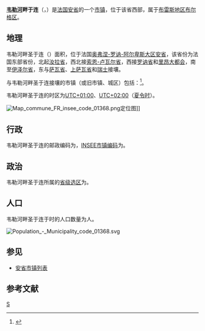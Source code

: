 {{地图误译/法语C8|issue=韦尔河畔圣尤利安}}
{{noteTA|G1=法国地名}}
{{Infobox French commune
|name                    = 韦勒河畔圣于连
|native name             = Saint-Julien-sur-Veyle
|arrondissement          = [[布雷斯地区布尔格区|布雷斯地区布尔格区]]
}}
'''[[韋勒河_(索恩河支流)|韦勒河]]畔于连'''（{{lang-fr|Saint-Julien-sur-Veyle}}，{{IPA-fr|sɛ̃ ʒyljɛ̃ syʁ vɛl}}）是[[法国|法国]][[安省_(法國)|安省]]的一个[[市镇_(法国)|市镇]]，位于该省西部，属于[[布雷斯地区布尔格区|布雷斯地区布尔格区]]。

== 地理 ==
韦勒河畔圣于连（{{wikidata|property|linked|P625}}）面积{{wikidata|properties|P2046}}，位于法国[[奥弗涅-罗讷-阿尔卑斯大区|奥弗涅-罗讷-阿尔卑斯大区]][[安省_(法國)|安省]]，该省份为法国东部省份，北起[[汝拉省|汝拉省]]，西北接[[索恩-卢瓦尔省|索恩-卢瓦尔省]]，西接[[罗讷省|罗讷省]]和[[里昂大都会|里昂大都会]]，南至[[伊泽尔省|伊泽尔省]]，东与[[萨瓦省|萨瓦省]]、[[上萨瓦省|上萨瓦省]]和[[瑞士|瑞士]]接壤。

与韦勒河畔圣于连接壤的市镇（或旧市镇、城区）包括：{{Wikidata|properties|linked|P47}}<ref name="geo">{{Cite web|url=https://www.geoportail.gouv.fr/carte|title=Carte|accessdate=2020-03-22|author=Géoportail|language=fr|publisher=Géoportail|archive-date=2017-01-29|archive-url=https://web.archive.org/web/20170129154129/https://www.geoportail.gouv.fr/carte/|dead-url=no}}</ref>。

韦勒河畔圣于连的时区为[[UTC+01:00|UTC+01:00]]、[[UTC+02:00|UTC+02:00]]（[[夏时制|夏令时]]）。

[[File:Map_commune_FR_insee_code_01368.png|thumb]]定位图]]{{Clear|left}}
== 行政 ==
韦勒河畔圣于连的邮政编码为{{wikidata|properties|P281}}，[[法国国家统计与经济研究所|INSEE市镇编码]]为{{wikidata|properties|P374}}。

== 政治 ==
韦勒河畔圣于连所属的[[縣_(法國)|省级选区]]为{{WikidataLink|{{wikidata|properties|raw|best||P7938}}}}。

== 人口 ==
韦勒河畔圣于连于{{wikidata|qualifier|P1082|P585}}时的人口数量为{{wikidata|property|raw|P1082}}人。

[[File:Population_-_Municipality_code_01368.svg|thumb]]{{Clear|left}}
==参见==
*[[安省市镇列表|安省市镇列表]]

== 参考文献 ==
{{reflist}}

{{安省市鎮}}
[[Category:安省市镇|S]]